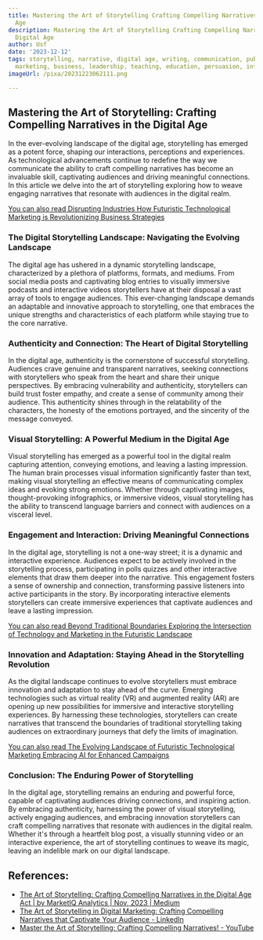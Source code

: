 ```yaml
---
title: Mastering the Art of Storytelling Crafting Compelling Narratives in the Digital
  Age
description: Mastering the Art of Storytelling Crafting Compelling Narratives in the
  Digital Age
author: Usf
date: '2023-12-12'
tags: storytelling, narrative, digital age, writing, communication, public speaking,
  marketing, business, leadership, teaching, education, persuasion, influence, engagement
imageUrl: /pixa/20231223062111.png

---
```

## Mastering the Art of Storytelling: Crafting Compelling Narratives in the Digital Age

In the ever-evolving landscape of the digital age, storytelling has emerged as a potent force, shaping our interactions, perceptions and  experiences.  As technological advancements continue to redefine the way  we communicate the ability to craft compelling narratives has become an invaluable skill, captivating audiences and driving meaningful connections. In this article we delve into  the art of storytelling exploring how to weave engaging narratives that resonate with  audiences in the  digital realm.

[You can also read Disrupting  Industries How Futuristic Technological  Marketing is Revolutionizing  Business  Strategies](Disrupting%20Industries%20How%20Futuristic%20Technological%20Marketing%20is%20Revolutionizing%20Business%20Strategies)


### The Digital Storytelling Landscape: Navigating the Evolving Landscape

The digital age has ushered in a dynamic storytelling landscape, characterized by a plethora of platforms, formats, and mediums. From social media posts and captivating blog  entries to visually immersive podcasts  and interactive videos storytellers  have at their disposal a vast array of tools to engage audiences. This ever-changing landscape demands an adaptable and innovative  approach to storytelling, one that embraces the unique strengths  and characteristics of  each platform while staying true  to the core narrative.

### Authenticity and Connection: The Heart of  Digital Storytelling

In the digital age,  authenticity is the cornerstone of successful storytelling. Audiences crave genuine and  transparent narratives, seeking connections with storytellers  who speak from the heart and share  their unique perspectives. By embracing vulnerability and authenticity, storytellers can build  trust foster empathy,  and  create a sense of community among their  audience. This authenticity shines through in the relatability of the characters, the honesty of the emotions portrayed, and the sincerity of the message conveyed.

### Visual Storytelling: A Powerful Medium in the Digital Age

Visual storytelling has  emerged as a powerful  tool in the digital realm capturing attention, conveying emotions, and leaving a lasting impression.  The human  brain processes visual information significantly faster than text, making visual storytelling an effective means of communicating complex ideas and  evoking strong emotions. Whether through captivating images, thought-provoking infographics, or immersive videos, visual storytelling has the ability to transcend language barriers and connect  with audiences on a visceral level.

###  Engagement and Interaction:  Driving Meaningful Connections

In the digital age, storytelling is not  a one-way street; it is a dynamic and  interactive experience. Audiences expect to be actively involved in  the storytelling process, participating in polls quizzes and other interactive elements that draw them deeper into the narrative. This engagement  fosters a sense of ownership and connection,  transforming  passive  listeners into  active participants in the story. By incorporating interactive  elements storytellers can create immersive  experiences that captivate  audiences  and leave a lasting impression.

[You can also read Beyond Traditional Boundaries Exploring the Intersection of Technology and Marketing in the Futuristic Landscape](Beyond%20Traditional%20Boundaries%20Exploring%20the%20Intersection%20of%20Technology%20and%20Marketing%20in%20the%20Futuristic%20Landscape)


###  Innovation and Adaptation: Staying Ahead in the Storytelling Revolution

As the digital landscape continues to evolve storytellers  must embrace innovation and adaptation to stay ahead  of the curve. Emerging technologies such as virtual reality (VR) and augmented reality (AR) are opening up new possibilities for immersive and interactive storytelling experiences. By harnessing these technologies, storytellers  can create narratives that transcend the  boundaries of traditional storytelling taking audiences on extraordinary  journeys that defy  the limits of imagination.

[You can also read The Evolving  Landscape of Futuristic Technological Marketing Embracing AI for Enhanced Campaigns](The%20Evolving%20Landscape%20of%20Futuristic%20Technological%20Marketing%20Embracing%20AI%20for%20Enhanced%20Campaigns)


### Conclusion: The Enduring Power  of Storytelling

In the digital age, storytelling remains an enduring and powerful force, capable of captivating audiences driving connections, and inspiring action. By  embracing authenticity, harnessing the power of visual storytelling, actively engaging audiences, and embracing innovation storytellers can craft compelling narratives that resonate with audiences in the  digital  realm. Whether it's through a heartfelt  blog post, a visually  stunning video or an interactive experience, the art of storytelling continues to weave its magic, leaving  an indelible mark on our digital landscape.

## References:
- [The Art of Storytelling: Crafting Compelling Narratives in the Digital Age Act | by MarketIQ Analytics | Nov, 2023 | Medium](https://marketiqanalyticsi.medium.com/the-art-of-storytelling-crafting-compelling-narratives-in-the-digital-age-act-790dd04f5536)
- [The Art of Storytelling in Digital Marketing: Crafting Compelling Narratives that Captivate Your Audience - LinkedIn](https://www.linkedin.com/pulse/art-storytelling-digital-marketing-crafting-compelling-narratives)
- [Master the Art of Storytelling: Crafting Compelling Narratives! - YouTube](https://youtube.com/watch?v=OI5w59WJbs0)
